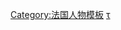 {{Navbox
|name  = 法国政府首脑
|state = <includeonly>{{{state|collapsed}}}</includeonly>
|title = [[法国总理|法国政府首脑]]（[[法国总理列表|列表]]）
|groupstyle = line-height:1.4em;
|listclass = hlist

|group1 = [[波旁复辟]]
|list1  = [[夏尔·莫里斯·德塔列朗-佩里戈尔|塔列朗]]{{to}}[[阿尔芒-埃曼纽尔·迪普莱西 (黎塞留公爵)|黎塞留公爵]]{{to}}[[让-约瑟夫 (德索勒侯爵)|德索勒侯爵]]{{to}}[[埃利 (德卡兹公爵)|德卡兹公爵]]{{to}}[[阿尔芒-埃曼纽尔·迪普莱西 (黎塞留公爵)|黎塞留公爵]]{{to}}[[让-巴蒂斯特 (维莱尔伯爵)|维莱尔伯爵]]{{to}}[[让·巴蒂斯特·盖 (马蒂尼亚克子爵)|马蒂尼亚克子爵]]{{to}}[[朱尔 (波利尼亚克亲王)|波利尼亚克公爵]]{{to}}''无效（Casimir de Rochechouart）''{{to}}''空缺（巴黎市政委员会）''
{{to}}''空缺（1830年临时政府）''

|group2 = [[七月王朝]]
|list2  = ''空缺（国王兼任）''{{to}}[[雅克·拉菲特|拉菲特]]{{to}}[[卡西米尔·皮埃尔·佩里埃|佩里埃]]{{to}}''空缺''{{to}}[[尼古拉斯·让·德迪乌·苏尔特|苏尔特]]{{to}}[[艾蒂安·莫里斯·热拉尔|热拉尔伯爵]]{{to}}[[于格-伯纳德·马雷|巴萨诺公爵]]{{to}}[[爱德华·莫蒂埃|莫蒂埃]]{{to}}[[維克托·德布羅伊|第三代布羅伊公爵]]{{to}}[[阿道夫·梯也爾|梯也爾]]{{to}}[[路易-马修·莫莱|莫莱伯爵]]{{to}}''空缺''{{to}}[[尼古拉斯·让·德迪乌·苏尔特|苏尔特]]{{to}}[[阿道夫·梯也爾|梯也爾]]{{to}}[[尼古拉斯·让·德迪乌·苏尔特|苏尔特]]{{to}}[[弗朗索瓦·基佐|基佐]]{{to}}[[路易-马修·莫莱|莫莱伯爵]]

|group3 = [[法蘭西第二共和國|第二共和]]
|list3  = [[雅克-夏尔·杜邦·德勒尔|杜邦·德勒尔]]{{to}}[[弗朗索瓦·阿拉戈|阿拉戈]]{{to}}[[路易-欧仁·卡芬雅克|卡芬雅克]]{{to}}[[奥迪隆·巴罗|巴罗]]{{to}}[[阿尔方斯·亨利 (奥普尔伯爵)|奥普尔伯爵]]{{to}}''空缺''{{to}}[[莱昂·费雪|费雪]]{{to}}''空缺''

|group4 = [[法蘭西第二帝國|第二帝國]]
|list4  = ''空缺''{{to}}[[埃米勒·奥利维耶|奥利维耶]]{{to}}[[夏尔·库赞-蒙托邦，八里桥伯爵|库赞-蒙托邦]]

|group5 = 國防政府
|list5  = [[路易·朱爾·特羅胥|特羅胥]]

|group6 = [[法兰西第三共和国|第三共和]]
|list6  = [[朱尔·杜弗尔|杜弗尔]]{{to}}[[第四代布罗伊公爵阿尔贝·德·布罗伊|第四代布罗伊公爵]]{{to}}[[欧内斯特·库尔托·德西塞|德西塞]]{{to}}[[路易·布菲|布菲]]{{to}}[[朱尔·杜弗尔|杜弗尔]]{{to}}[[朱尔·西蒙|西蒙]]{{to}}[[第四代布罗伊公爵阿尔贝·德·布罗伊|第四代布罗伊公爵]]{{to}}[[加伊坦·德·罗切布埃尔|罗切布埃尔]]{{to}}[[朱尔·杜弗尔|杜弗尔]]{{to}}[[威廉·瓦丁顿|瓦丁顿]]{{to}}[[夏尔·德·弗雷西内|弗雷西内]]{{to}}[[茹费理]]{{to}}[[莱昂·甘必大|甘必大]]{{to}}[[夏尔·德·弗雷西内|弗雷西内]]{{to}}[[夏尔·杜克莱克|杜克莱克]]{{to}}[[阿尔芒·法利埃|法利埃]]{{to}}[[茹费理]]{{to}}[[亨利·布里松|布里松]]{{to}}[[夏尔·德·弗雷西内|弗雷西内]]{{to}}[[勒内·戈布莱|戈布莱]]{{to}}[[莫里斯·鲁维埃|鲁维埃]]{{to}}[[皮埃尔·提拉尔|提拉尔]]{{to}}[[夏尔·弗洛凯|弗洛凯]]{{to}}[[皮埃尔·提拉尔|提拉尔]]{{to}}[[夏尔·德·弗雷西内|弗雷西内]]{{to}}[[埃米勒·卢贝|卢贝]]{{to}}[[亚历山大·里博|里博]]{{to}}[[夏爾·迪皮伊|迪皮伊]]{{to}}[[让·卡西米尔-佩里埃|卡西米尔-佩里埃]]{{to}}[[夏爾·迪皮伊|迪皮伊]]{{to}}[[亚历山大·里博|里博]]{{to}}[[莱昂·布儒瓦|布儒瓦]]{{to}}[[朱尔·梅利纳|梅利纳]]{{to}}[[亨利·布里松|布里松]]{{to}}[[夏爾·迪皮伊|迪皮伊]]{{to}}[[皮埃尔·瓦尔德克-卢梭|瓦尔德克-卢梭]]{{to}}[[埃米尔·孔布|孔布]]{{to}}[[莫里斯·鲁维埃|鲁维埃]]{{to}}[[斐迪南·萨里安|萨里安]]{{to}}[[乔治·克列孟梭|克里蒙梭]]{{to}}[[阿里斯蒂德·白里安|白里安]]{{to}}[[欧内斯特·莫尼|莫尼]]{{to}}[[约瑟夫·卡约|卡约]]{{to}}[[雷蒙·普恩加萊|普恩加萊]]{{to}}[[阿里斯蒂德·白里安|白里安]]{{to}}[[路易·巴尔杜|巴尔杜]]{{to}}[[加斯东·杜梅格|杜梅格]]{{to}}[[亚历山大·里博|里博]]{{to}}[[勒内·维维亚尼|维维亚尼]]{{to}}[[阿里斯蒂德·白里安|白里安]]{{to}}[[亚历山大·里博|里博]]{{to}}[[保罗·班勒卫|班勒卫]]{{to}}[[乔治·克列孟梭|克里蒙梭]]{{to}}[[亚历山大·米勒兰|米勒兰]]{{to}}[[乔治·莱格|莱格]]{{to}}[[阿里斯蒂德·白里安|白里安]]{{to}}[[雷蒙·普恩加萊|普恩加萊]]{{to}}[[弗雷德里克·弗朗索瓦-马绍尔|弗朗索瓦-马绍尔]]{{to}}[[爱德华·赫里欧|赫里欧]]{{to}}[[保罗·班勒卫|班勒卫]]{{to}}[[阿里斯蒂德·白里安|白里安]]{{to}}[[爱德华·赫里欧|赫里欧]]{{to}}[[雷蒙·普恩加萊|普恩加萊]]{{to}}[[阿里斯蒂德·白里安|白里安]]{{to}}[[安德烈·塔尔迪厄|塔尔迪厄]]{{to}}[[卡米耶·肖当|肖当]]{{to}}[[安德烈·塔尔迪厄|塔尔迪厄]]{{to}}[[特奥多尔·斯梯格|斯梯格]]{{to}}[[皮埃尔·赖伐尔|赖伐尔]]{{to}}[[安德烈·塔尔迪厄|塔尔迪厄]]{{to}}[[爱德华·赫里欧|赫里欧]]{{to}}[[约瑟夫·保罗-邦库尔|保罗-邦库尔]]{{to}}[[爱德华·达拉第|达拉第]]{{to}}[[阿尔贝特·萨罗|萨罗]]{{to}}[[卡米耶·肖当|肖当]]{{to}}[[爱德华·达拉第|达拉第]]{{to}}[[加斯东·杜梅格|杜梅格]]{{to}}[[皮埃尔-埃蒂安·弗朗丹|弗朗丹]]{{to}}[[费尔南·布伊松|布伊松]]{{to}}[[皮埃尔·赖伐尔|赖伐尔]]{{to}}[[阿尔贝特·萨罗|萨罗]]{{to}}[[莱昂·布鲁姆|布鲁姆]]{{to}}[[卡米耶·肖当|肖当]]{{to}}[[莱昂·布鲁姆|布鲁姆]]{{to}}[[爱德华·达拉第|达拉第]]{{to}}[[保罗·雷诺|雷諾]]{{to}}[[菲利普·贝当|貝當]]

|group7 = [[維希法國]]
|list7  = [[菲利普·贝当|貝當]]{{to}}[[皮埃尔·赖伐尔|赖伐尔]]{{to}}[[皮埃尔-埃蒂安·弗朗丹|弗朗丹]]{{to}}[[弗朗索瓦·达尔朗|达尔朗]]{{to}}[[皮埃尔·赖伐尔|赖伐尔]]

|group8 = [[法蘭西共和國臨時政府|臨時政府]]
|list8  = [[夏爾·戴高樂|戴高樂]]{{to}}[[费利克斯·古安|古安]]{{to}}[[乔治·皮杜尔|皮杜尔]]{{to}}[[莱昂·布鲁姆|布鲁姆]]

|group9 = [[法兰西第四共和国|第四共和]]
|list9  = [[保罗·拉马迪埃|拉马迪埃]]{{to}}[[罗贝尔·舒曼|舒曼]]{{to}}[[安德烈·马里|马里]]{{to}}[[罗贝尔·舒曼|舒曼]]{{to}}[[亨利·克耶|克耶]]{{to}}[[乔治·皮杜尔|皮杜尔]]{{to}}[[亨利·克耶|克耶]]{{to}}[[勒内·普利文|普利文]]{{to}}[[亨利·克耶|克耶]]{{to}}[[勒内·普利文|普利文]]{{to}}[[埃德加·富尔|富尔]]{{to}}[[安托万·比内|比內]]{{to}}[[勒内·梅耶|梅耶]]{{to}}[[约瑟夫·拉尼埃|拉尼埃]]{{to}}[[皮埃尔·孟戴斯-弗朗斯|孟戴斯-弗朗斯]]{{to}}[[埃德加·富尔|富尔]]{{to}}[[居伊·摩勒|摩勒]]{{to}}[[莫里斯·布尔热-莫努里|布尔热-莫努里]]{{to}}[[费利克斯·加亚尔|加亚尔]]{{to}}[[皮埃尔·弗林姆兰|弗林姆兰]]{{to}}[[夏爾·戴高樂|戴高樂]]

|group10 = [[法蘭西第五共和國|第五共和]]
|list10  = [[米歇尔·德勃雷|德勃雷]]{{to}}[[乔治·蓬皮杜|蓬皮杜]]{{to}}[[莫里斯·顾夫·德姆维尔|顾夫·德姆维尔]]{{to}}[[雅克·沙邦-戴尔马|沙邦-戴尔马]]{{to}}[[皮埃尔·梅斯梅尔|梅斯梅尔]]{{to}}[[雅克·希拉克|希拉克]]{{to}}[[雷蒙·巴尔|巴尔]]{{to}}[[皮埃尔·莫鲁瓦|莫鲁瓦]]{{to}}[[洛朗·法比尤斯|法比尤斯]]{{to}}[[雅克·希拉克|希拉克]]{{to}}[[米歇尔·罗卡尔|罗卡尔]]{{to}}[[埃迪特·克勒松|克勒松]]{{to}}[[皮埃尔·贝雷戈瓦|贝雷戈瓦]]{{to}}[[爱德华·巴拉迪尔|巴拉迪尔]]{{to}}[[阿兰·朱佩|朱佩]]{{to}}[[利昂内尔·若斯潘|若斯潘]]{{to}}[[让-皮埃尔·拉法兰|拉法兰]]{{to}}[[多米尼克·德维尔潘|德维尔潘]]{{to}}[[弗朗索瓦·菲永|菲永]]{{to}}[[让-马克·埃罗|埃罗]]{{to}}[[曼纽尔·瓦尔斯|瓦尔斯]]{{to}}[[貝爾納·卡澤納夫|卡澤納夫]]{{to}}[[爱德华·菲利普|菲利普]]{{to}}[[让·卡斯泰|卡斯泰]]{{to}}[[伊丽莎白·博尔内|博爾內]]
}}<noinclude>
{{collapsible option}}

[[Category:法国人物模板]]
[[Category:法國總理|τ]]
</noinclude>